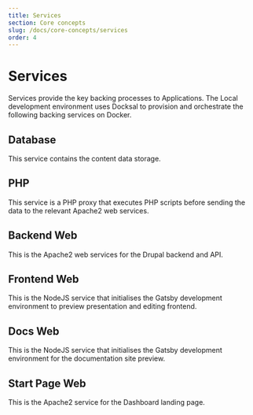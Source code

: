 ```yaml
---
title: Services
section: Core concepts
slug: /docs/core-concepts/services
order: 4
---
```


# Services

Services provide the key backing processes to Applications. The Local development environment uses Docksal to provision
and orchestrate the following backing services on Docker.

## Database

This service contains the content data storage.

## PHP

This service is a PHP proxy that executes PHP scripts before sending the data to the relevant Apache2 web services.

## Backend Web

This is the Apache2 web services for the Drupal backend and API.

## Frontend Web

This is the NodeJS service that initialises the Gatsby development environment to preview presentation and editing
frontend.

## Docs Web

This is the NodeJS service that initialises the Gatsby development environment for the documentation site preview.

## Start Page Web

This is the Apache2 service for the Dashboard landing page.

